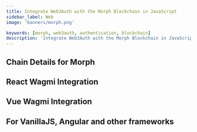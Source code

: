 ```yaml
---
title: Integrate Web3Auth with the Morph Blockchain in JavaScript
sidebar_label: Web
image: 'banners/morph.png'

keywords: [morph, web3auth, authentication, blockchain]
description: 'Integrate Web3Auth with the Morph Blockchain in JavaScript | Documentation - Web3Auth'
---
```



<SEO
  title="Integrate Web3Auth with the Morph Blockchain in JavaScript"
  description="Integrate Web3Auth with the Morph Blockchain in JavaScript | Documentation - Web3Auth"
  image="https://web3auth.io/docs/banners/morph.png"
  slug="/embedded-wallets/connect-blockchain/evm/morph/web"
/>

## Chain Details for Morph

<ChainDetailsMorph />

## React Wagmi Integration

<ReactWagmiIntegration />

## Vue Wagmi Integration

<VueWagmiIntegration />

## For VanillaJS, Angular and other frameworks

<JsBlockchainMethods />
